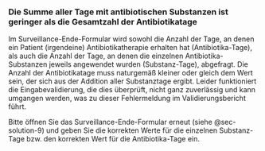 ### Die Summe aller Tage mit antibiotischen Substanzen ist geringer als die Gesamtzahl der Antibiotikatage {#sec-problem-details-13}

Im Surveillance-Ende-Formular wird sowohl die Anzahl der Tage, an denen ein Patient (irgendeine) Antibiotikatherapie erhalten hat (Antibiotika-Tage), als auch die Anzahl der Tage, an denen die einzelnen Antibiotika-Substanzen jeweils angewendet wurden (Substanz-Tage), abgefragt.
Die Anzahl der Antibiotikatage muss naturgemäß kleiner oder gleich dem Wert sein, der sich aus der Addition aller Substanztage ergibt.
Leider funktioniert die Eingabevalidierung, die dies überprüft, nicht ganz zuverlässig und kann umgangen werden, was zu dieser Fehlermeldung im Validierungsbericht führt.

Bitte öffnen Sie das Surveillance-Ende-Formular erneut (siehe @sec-solution-9) und geben Sie die korrekten Werte für die einzelnen Substanz-Tage bzw. den korrekten Wert für die Antibiotika-Tage ein.

